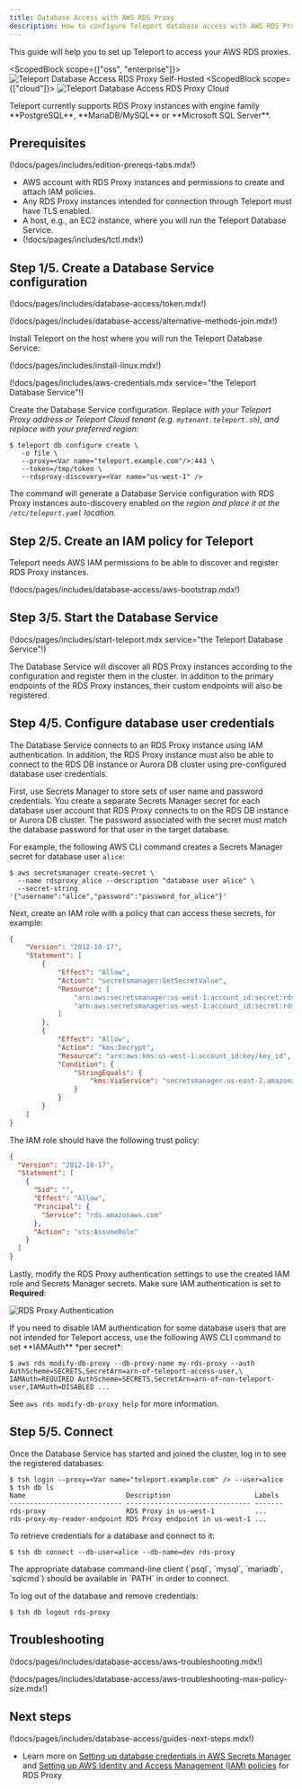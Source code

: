 ```yaml
---
title: Database Access with AWS RDS Proxy
description: How to configure Teleport database access with AWS RDS Proxy.
---
```


This guide will help you to set up Teleport to access your AWS RDS proxies.

<ScopedBlock scope={["oss", "enterprise"]}>
![Teleport Database Access RDS Proxy Self-Hosted](../../../img/database-access/guides/rds-proxy_selfhosted.png)
</ScopedBlock>
<ScopedBlock scope={["cloud"]}>
![Teleport Database Access RDS Proxy Cloud](../../../img/database-access/guides/rds-proxy_cloud.png)
</ScopedBlock>

<Admonition type="note" title="Supported Engine Family">
Teleport currently supports RDS Proxy instances with engine family
**PostgreSQL**, **MariaDB/MySQL** or **Microsoft SQL Server**.
</Admonition>

## Prerequisites

(!docs/pages/includes/edition-prereqs-tabs.mdx!)

- AWS account with RDS Proxy instances and permissions to create and attach IAM policies.
- Any RDS Proxy instances intended for connection through Teleport must have TLS enabled.
- A host, e.g., an EC2 instance, where you will run the Teleport Database
  Service.
- (!docs/pages/includes/tctl.mdx!)

## Step 1/5. Create a Database Service configuration

(!docs/pages/includes/database-access/token.mdx!)

(!docs/pages/includes/database-access/alternative-methods-join.mdx!)

Install Teleport on the host where you will run the Teleport Database Service:

(!docs/pages/includes/install-linux.mdx!)

(!docs/pages/includes/aws-credentials.mdx service="the Teleport Database Service"!)

Create the Database Service configuration. Replace <Var name="teleport.example.com" /> with
your Teleport Proxy address or Teleport Cloud tenant (e.g. `mytenant.teleport.sh`),
and replace <Var name="us-west-1" /> with your preferred region:

```code
$ teleport db configure create \
   -o file \
   --proxy=<Var name="teleport.example.com"/>:443 \
   --token=/tmp/token \
   --rdsproxy-discovery=<Var name="us-west-1" />
```

The command will generate a Database Service configuration with RDS Proxy
instances auto-discovery enabled on the <Var name="us-west-1" /> region and
place it at the `/etc/teleport.yaml` location.

## Step 2/5. Create an IAM policy for Teleport

Teleport needs AWS IAM permissions to be able to discover and register RDS
Proxy instances.

(!docs/pages/includes/database-access/aws-bootstrap.mdx!)

## Step 3/5. Start the Database Service

(!docs/pages/includes/start-teleport.mdx service="the Teleport Database Service"!)

The Database Service will discover all RDS Proxy instances according to the
configuration and register them in the cluster. In addition to the primary
endpoints of the RDS Proxy instances, their custom endpoints will also be
registered.

## Step 4/5. Configure database user credentials

The Database Service connects to an RDS Proxy instance using IAM
authentication. In addition, the RDS Proxy instance must also be able to
connect to the RDS DB instance or Aurora DB cluster using pre-configured
database user credentials.

First, use Secrets Manager to store sets of user name and password credentials.
You create a separate Secrets Manager secret for each database user account
that RDS Proxy connects to on the RDS DB instance or Aurora DB cluster. The
password associated with the secret must match the database password for that
user in the target database.

For example, the following AWS CLI command creates a Secrets Manager secret for
database user `alice`:

```code
$ aws secretsmanager create-secret \
  --name rdsproxy_alice --description "database user alice" \
  --secret-string '{"username":"alice","password":"password_for_alice"}'
```

Next, create an IAM role with a policy that can access these secrets, for
example:

```json
{
    "Version": "2012-10-17",
    "Statement": [
        {
            "Effect": "Allow",
            "Action": "secretsmanager:GetSecretValue",
            "Resource": [
                "arn:aws:secretsmanager:us-west-1:account_id:secret:rdsproxy_alice",
                "arn:aws:secretsmanager:us-west-1:account_id:secret:rdsproxy_anotheruser"
            ]
        },
        {   
            "Effect": "Allow",
            "Action": "kms:Decrypt",
            "Resource": "arn:aws:kms:us-west-1:account_id:key/key_id",
            "Condition": {
                "StringEquals": {
                    "kms:ViaService": "secretsmanager.us-east-2.amazonaws.com"
                }
            }
        }
    ]
}
```

The IAM role should have the following trust policy:

```json
{
  "Version": "2012-10-17",
  "Statement": [
    {
      "Sid": "",
      "Effect": "Allow",
      "Principal": {
        "Service": "rds.amazonaws.com"
      },
      "Action": "sts:AssumeRole"
    }
  ]
}
```

Lastly, modify the RDS Proxy authentication settings to use the created IAM
role and Secrets Manager secrets. Make sure IAM authentication is set to
**Required**:

![RDS Proxy Authentication](../../../img/database-access/guides/rds-proxy_auth.png)

<Admonition type="tip" title="IAM authentication per database user">
If you need to disable IAM authentication for some database users that are not
intended for Teleport access, use the following AWS CLI command to set
**IAMAuth** *per secret*:

```code
$ aws rds modify-db-proxy --db-proxy-name my-rds-proxy --auth AuthScheme=SECRETS,SecretArn=arn-of-teleport-access-user,\
IAMAuth=REQUIRED AuthScheme=SECRETS,SecretArn=arn-of-non-teleport-user,IAMAuth=DISABLED ...
```

See `aws rds modify-db-proxy help` for more information.
</Admonition>

## Step 5/5. Connect

Once the Database Service has started and joined the cluster, log in to see the
registered databases:

```code
$ tsh login --proxy=<Var name="teleport.example.com" /> --user=alice
$ tsh db ls
Name                         Description                     Labels
---------------------------- ------------------------------- -------
rds-proxy                    RDS Proxy in us-west-1          ...
rds-proxy-my-reader-endpoint RDS Proxy endpoint in us-west-1 ...
```

To retrieve credentials for a database and connect to it:

```code
$ tsh db connect --db-user=alice --db-name=dev rds-proxy
```

<Admonition type="note" title="Note">
The appropriate database command-line client (`psql`, `mysql`, `mariadb`,
`sqlcmd`) should be available in `PATH` in order to connect.
</Admonition>

To log out of the database and remove credentials:

```code
$ tsh db logout rds-proxy
```

## Troubleshooting

(!docs/pages/includes/database-access/aws-troubleshooting.mdx!)

(!docs/pages/includes/database-access/aws-troubleshooting-max-policy-size.mdx!)

## Next steps

(!docs/pages/includes/database-access/guides-next-steps.mdx!)
- Learn more on [Setting up database credentials in AWS Secrets
  Manager](https://docs.aws.amazon.com/AmazonRDS/latest/UserGuide/rds-proxy-setup.html)
  and [Setting up AWS Identity and Access Management (IAM)
  policies](https://docs.aws.amazon.com/AmazonRDS/latest/UserGuide/rds-proxy-setup.html)
  for RDS Proxy
